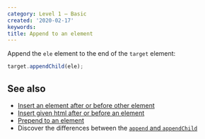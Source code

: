 ```yaml
---
category: Level 1 — Basic
created: '2020-02-17'
keywords:
title: Append to an element
---
```


Append the `ele` element to the end of the `target` element:

```js
target.appendChild(ele);
```

## See also

-   [Insert an element after or before other element](https://phuoc.ng/collection/html-dom/insert-an-element-after-or-before-other-element)
-   [Insert given html after or before an element](https://phuoc.ng/collection/html-dom/insert-given-html-after-or-before-an-element)
-   [Prepend to an element](https://phuoc.ng/collection/html-dom/prepend-to-an-element)
-   Discover the differences between the [`append` and `appendChild`](https://phuoc.ng/collection/this-vs-that/append-vs-append-child)
